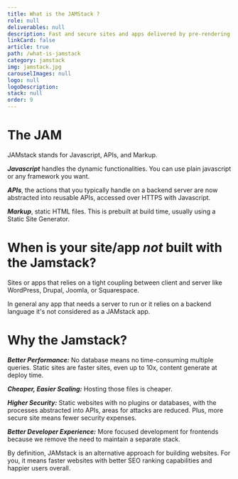 ```yaml
---
title: What is the JAMStack ?
role: null
deliverables: null
description: Fast and secure sites and apps delivered by pre-rendering files and serving them directly from a CDN, removing the requirement to manage or run web servers.
linkCard: false
article: true
path: /what-is-jamstack
category: jamstack
img: jamstack.jpg
carouselImages: null
logo: null
logoDescription:
stack: null
order: 9
---
```


# The JAM

JAMstack stands for Javascript, APIs, and Markup.

**_Javascript_** handles the dynamic functionalities. You can use plain javascript or any framework you want.

**_APIs_**, the actions that you typically handle on a backend server are now abstracted into reusable APIs, accessed over HTTPS with Javascript.

**_Markup_**, static HTML files. This is prebuilt at build time, usually using a Static Site Generator.

# When is your site/app _not_ built with the Jamstack?

Sites or apps that relies on a tight coupling between client and server like WordPress, Drupal, Joomla, or Squarespace.

In general any app that needs a server to run or it relies on a backend language it's not considered as a JAMstack app.

# Why the Jamstack?

**_Better Performance:_** No database means no time-consuming multiple queries. Static sites are faster sites, even up to 10x, content generate at deploy time.

**_Cheaper, Easier Scaling:_** Hosting those files is cheaper.

**_Higher Security:_** Static websites with no plugins or databases, with the processes abstracted into APIs, areas for attacks are reduced. Plus, more secure site means fewer security expenses.

**_Better Developer Experience:_** More focused development for frontends because we remove the need to maintain a separate stack.

By definition, JAMstack is an alternative approach for building websites. For you, it means faster websites with better SEO ranking capabilities and happier users overall.
